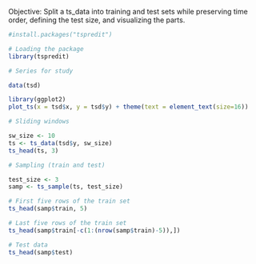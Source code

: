 Objective: Split a ts_data into training and test sets while preserving time order, defining the test size, and visualizing the parts.

```r
#install.packages("tspredit")

# Loading the package
library(tspredit) 
```

```r
# Series for study

data(tsd)
```

```r
library(ggplot2)
plot_ts(x = tsd$x, y = tsd$y) + theme(text = element_text(size=16))
```

```r
# Sliding windows

sw_size <- 10
ts <- ts_data(tsd$y, sw_size)
ts_head(ts, 3)
```

```r
# Sampling (train and test)

test_size <- 3
samp <- ts_sample(ts, test_size)
```

```r
# First five rows of the train set
ts_head(samp$train, 5)
```

```r
# Last five rows of the train set
ts_head(samp$train[-c(1:(nrow(samp$train)-5)),])
```

```r
# Test data
ts_head(samp$test)
```

